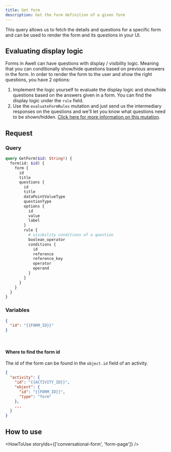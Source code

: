 ```yaml
---
title: Get form
description: Get the form definition of a given form
---
```


This query allows us to fetch the details and questions for a specific form and can be used to render the form and its questions in your UI.

## Evaluating display logic

Forms in Awell can have questions with display / visibility logic. Meaning that you can conditionally show/hide questions based on previous answers in the form. In order to render the form to the user and show the right questions, you have 2 options:

1. Implement the logic yourself to evaluate the display logic and show/hide questions based on the answers given in a form. You can find the display logic under the `rule` field.
2. Use the `evaluateFormRules` mutation and just send us the intermediary responses on the questions and we'll let you know what questions need to be shown/hidden. [Click here for more information on this mutation](/awell-orchestration/api-reference/mutations/evaluate-form-rules).

## Request

### Query

```graphql
query GetForm($id: String!) {
  form(id: $id) {
    form {
      id
      title
      questions {
        id
        title
        dataPointValueType
        questionType
        options {
          id
          value
          label
        }
        rule {
          # visibility conditions of a question
          boolean_operator
          conditions {
            id
            reference
            reference_key
            operator
            operand
          }
        }
      }
    }
  }
}
```

### Variables

```json
{
  "id": "{{FORM_ID}}"
}
```

<br />

#### Where to find the form id

The id of the form can be found in the `object.id` field of an activity.

```json
{
  "activity": {
    "id": "{{ACTIVITY_ID}}",
    "object": {
      "id": "{{FORM_ID}}",
      "type": "form"
    },
    ...
  }
}
```

## How to use

<HowToUse storyIds={['conversational-form', 'form-page']} />
